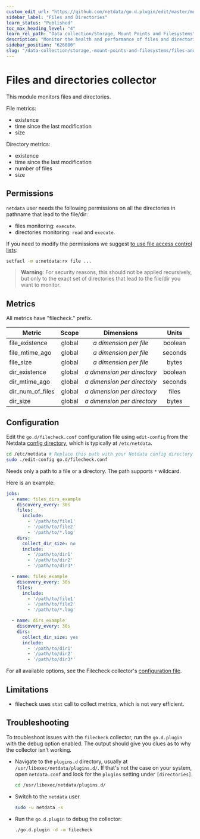 ```yaml
---
custom_edit_url: "https://github.com/netdata/go.d.plugin/edit/master/modules/filecheck/README.md"
sidebar_label: "Files and Directories"
learn_status: "Published"
toc_max_heading_level: "4"
learn_rel_path: "Data collection/Storage, Mount Points and Filesystems"
description: "Monitor the health and performance of files and directories with zero configuration, per-second metric granularity, and interactive visualizations."
sidebar_position: "626080"
slug: "/data-collection/storage,-mount-points-and-filesystems/files-and-directories"
---
```



# Files and directories collector

This module monitors files and directories.

File metrics:

- existence
- time since the last modification
- size

Directory metrics:

- existence
- time since the last modification
- number of files
- size

## Permissions

`netdata` user needs the following permissions on all the directories in pathname that lead to the file/dir:

- files monitoring: `execute`.
- directories monitoring: `read` and `execute`.

If you need to modify the permissions we
suggest [to use file access control lists](https://linux.die.net/man/1/setfacl):

```cmd
setfacl -m u:netdata:rx file ...
``` 

> **Warning**: For security reasons, this should not be applied recursively, but only to the exact set of directories
> that lead to the file/dir you want to monitor.

## Metrics

All metrics have "filecheck." prefix.

| Metric           | Scope  |            Dimensions            |  Units  |
|------------------|:------:|:--------------------------------:|:-------:|
| file_existence   | global |   <i>a dimension per file</i>    | boolean |
| file_mtime_ago   | global |   <i>a dimension per file</i>    | seconds |
| file_size        | global |   <i>a dimension per file</i>    |  bytes  |
| dir_existence    | global | <i>a dimension per directory</i> | boolean |
| dir_mtime_ago    | global | <i>a dimension per directory</i> | seconds |
| dir_num_of_files | global | <i>a dimension per directory</i> |  files  |
| dir_size         | global | <i>a dimension per directory</i> |  bytes  |

## Configuration

Edit the `go.d/filecheck.conf` configuration file using `edit-config` from the
Netdata [config directory](/docs/configuring/configuration), which is typically at `/etc/netdata`.

```bash
cd /etc/netdata # Replace this path with your Netdata config directory
sudo ./edit-config go.d/filecheck.conf
```

Needs only a path to a file or a directory. The path supports `*` wildcard.

Here is an example:

```yaml
jobs:
  - name: files_dirs_example
    discovery_every: 30s
    files:
      include:
        - '/path/to/file1'
        - '/path/to/file2'
        - '/path/to/*.log'
    dirs:
      collect_dir_size: no
      include:
        - '/path/to/dir1'
        - '/path/to/dir2'
        - '/path/to/dir3*'

  - name: files_example
    discovery_every: 30s
    files:
      include:
        - '/path/to/file1'
        - '/path/to/file2'
        - '/path/to/*.log'

  - name: dirs_example
    discovery_every: 30s
    dirs:
      collect_dir_size: yes
      include:
        - '/path/to/dir1'
        - '/path/to/dir2'
        - '/path/to/dir3*'
```

For all available options, see the Filecheck
collector's [configuration file](https://github.com/netdata/go.d.plugin/blob/master/config/go.d/filecheck.conf).

## Limitations

- filecheck uses `stat` call to collect metrics, which is not very efficient.

## Troubleshooting

To troubleshoot issues with the `filecheck` collector, run the `go.d.plugin` with the debug option enabled. The output
should give you clues as to why the collector isn't working.

- Navigate to the `plugins.d` directory, usually at `/usr/libexec/netdata/plugins.d/`. If that's not the case on
  your system, open `netdata.conf` and look for the `plugins` setting under `[directories]`.

  ```bash
  cd /usr/libexec/netdata/plugins.d/
  ```

- Switch to the `netdata` user.

  ```bash
  sudo -u netdata -s
  ```

- Run the `go.d.plugin` to debug the collector:

  ```bash
  ./go.d.plugin -d -m filecheck
  ```
